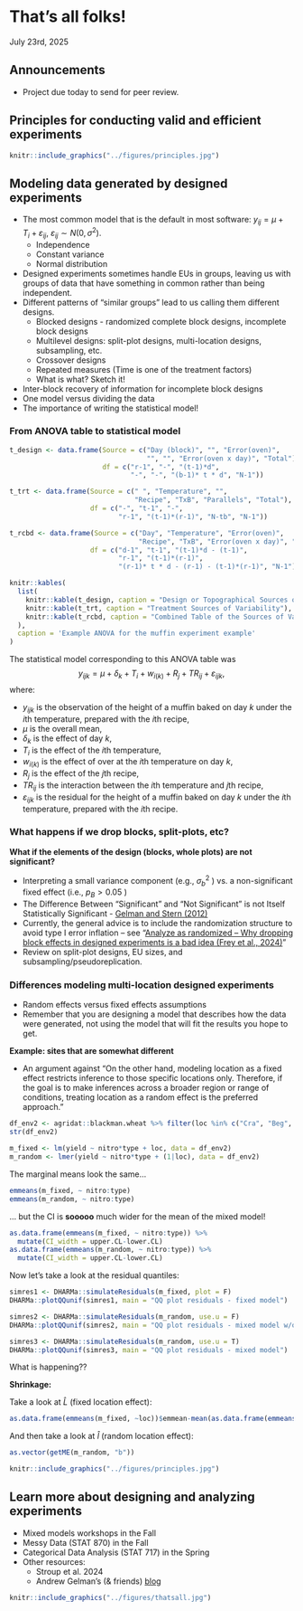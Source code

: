 # That's all folks! 
July 23rd, 2025  

## Announcements

- Project due today to send for peer review. 

## Principles for conducting valid and efficient experiments 

```r
knitr::include_graphics("../figures/principles.jpg")
```

## Modeling data generated by designed experiments  

- The most common model that is the default in most software: $y_{ij} = \mu + T_i + \varepsilon_{ij} , \ \varepsilon_{ij}\sim N(0, \sigma^2)$. 
  - Independence 
  - Constant variance 
  - Normal distribution 
- Designed experiments sometimes handle EUs in groups, leaving us with groups of data that have something in common rather than being independent. 
- Different patterns of "similar groups" lead to us calling them different designs. 
  - Blocked designs - randomized complete block designs, incomplete block designs 
  - Multilevel designs: split-plot designs, multi-location designs, subsampling, etc.
  - Crossover designs 
  - Repeated measures (Time is one of the treatment factors) 
  - What is what? Sketch it! 
- Inter-block recovery of information for incomplete block designs 
- One model versus dividing the data  
- The importance of writing the statistical model! 

### From ANOVA table to statistical model  

```r
t_design <- data.frame(Source = c("Day (block)", "", "Error(oven)", 
                                  "", "", "Error(oven x day)", "Total"),
                       df = c("r-1", "-", "(t-1)*d",
                              "-", "-", "(b-1)* t * d", "N-1"))

t_trt <- data.frame(Source = c(" ", "Temperature", "", 
                               "Recipe", "TxB", "Parallels", "Total"),
                    df = c("-", "t-1", "-",
                           "r-1", "(t-1)*(r-1)", "N-tb", "N-1"))

t_rcbd <- data.frame(Source = c("Day", "Temperature", "Error(oven)",
                                "Recipe", "TxB", "Error(oven x day)", "Total"),
                    df = c("d-1", "t-1", "(t-1)*d - (t-1)",
                           "r-1", "(t-1)*(r-1)", 
                           "(r-1)* t * d - (r-1) - (t-1)*(r-1)", "N-1"))

knitr::kables(
  list(
    knitr::kable(t_design, caption = "Design or Topographical Sources of Variability"),
    knitr::kable(t_trt, caption = "Treatment Sources of Variability"),
    knitr::kable(t_rcbd, caption = "Combined Table of the Sources of Variability")
  ),
  caption = 'Example ANOVA for the muffin experiment example'
)
```

The statistical model corresponding to this ANOVA table was 
$$y_{ijk} = \mu + \delta_k + T_i + w_{i(k)} + R_j + TR_{ij} + \varepsilon_{ijk},$$
where: 

- $y_{ijk}$ is the observation of the height of a muffin baked on day $k$ under the $i$th temperature, prepared with the $i$th recipe, 
- $\mu$ is the overall mean, 
- $\delta_k$ is the effect of day $k$,
- $T_i$ is the effect of the $i$th temperature, 
- $w_{i(k)}$ is the effect of over at the $i$th temperature on day $k$,  
- $R_j$ is the effect of the $j$th recipe, 
- $TR_{ij}$ is the interaction between the $i$th temperature and $j$th recipe, 
- $\varepsilon_{ijk}$ is the residual for the height of a muffin baked on day $k$ under the $i$th temperature, prepared with the $i$th recipe. 


### What happens if we drop blocks, split-plots, etc? 

**What if the elements of the design (blocks, whole plots) are not significant?** 

- Interpreting a small variance component (e.g., $\sigma^2_b$ ) vs. a non-significant fixed effect (i.e., $p_B >0.05$ ) 
- The Difference Between “Significant” and “Not Significant” is not Itself Statistically Significant - [Gelman and Stern (2012)](https://www.tandfonline.com/doi/abs/10.1198/000313006X152649) 
- Currently, the general advice is to include the randomization structure to avoid type I error inflation -- see "[Analyze as randomized -- Why dropping block effects in designed experiments is a bad idea (Frey et al., 2024)](https://acsess.onlinelibrary.wiley.com/doi/full/10.1002/agj2.21570)" 
- Review on split-plot designs, EU sizes, and subsampling/pseudoreplication. 

### Differences modeling multi-location designed experiments  

- Random effects versus fixed effects assumptions  
- Remember that you are designing a model that describes how the data were generated, not using the model that will fit the results you hope to get. 

**Example: sites that are somewhat different** 

- An argument against "On the other hand, modeling location as a fixed effect restricts inference to those specific locations only. Therefore, if the goal is to make inferences across a broader region or range of conditions, treating location as a random effect is the preferred approach." 

```r
df_env2 <- agridat::blackman.wheat %>% filter(loc %in% c("Cra", "Beg", "Edn"))
str(df_env2)

m_fixed <- lm(yield ~ nitro*type + loc, data = df_env2)
m_random <- lmer(yield ~ nitro*type + (1|loc), data = df_env2)
```

The marginal means look the same...  
```r
emmeans(m_fixed, ~ nitro:type)
emmeans(m_random, ~ nitro:type)
```

... but the CI is **sooooo** much wider for the mean of the mixed model! 

```r
as.data.frame(emmeans(m_fixed, ~ nitro:type)) %>% 
  mutate(CI_width = upper.CL-lower.CL)
as.data.frame(emmeans(m_random, ~ nitro:type)) %>% 
  mutate(CI_width = upper.CL-lower.CL)
```

Now let's take a look at the residual quantiles: 

```r
simres1 <- DHARMa::simulateResiduals(m_fixed, plot = F)
DHARMa::plotQQunif(simres1, main = "QQ plot residuals - fixed model")

simres2 <- DHARMa::simulateResiduals(m_random, use.u = F)
DHARMa::plotQQunif(simres2, main = "QQ plot residuals - mixed model w/o RE")

simres3 <- DHARMa::simulateResiduals(m_random, use.u = T)
DHARMa::plotQQunif(simres3, main = "QQ plot residuals - mixed model")
```

What is happening?? 

**Shrinkage:** 

Take a look at $\hat{L}$ (fixed location effect): 
```r
as.data.frame(emmeans(m_fixed, ~loc))$emmean-mean(as.data.frame(emmeans(m_fixed, ~loc))$emmean)
```
And then take a look at $\hat{l}$ (random location effect): 
```r
as.vector(getME(m_random, "b"))
```

```r
knitr::include_graphics("../figures/principles.jpg")
```


## Learn more about designing and analyzing experiments  

- Mixed models workshops in the Fall 
- Messy Data (STAT 870) in the Fall 
- Categorical Data Analysis (STAT 717) in the Spring
- Other resources: 
  - Stroup et al. 2024 
  - Andrew Gelman's (& friends) [blog](https://statmodeling.stat.columbia.edu/) 
  
  

```r
knitr::include_graphics("../figures/thatsall.jpg")
```
